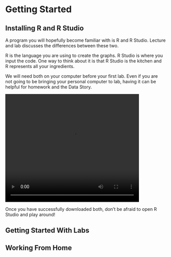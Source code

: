 # Getting Started {-}

## Installing R and R Studio

A program you will hopefully become familiar with is R and R Studio. Lecture and lab discusses the differences between these two.

R is the language you are using to create the graphs. R Studio is where you input the code. One way to think about it is that R Studio is the kitchen and R represents all your ingredients.

We will need both on your computer before your first lab. Even if you are not going to be bringing your personal computer to lab, having it can be helpful for homework and the Data Story.

<video width="420" height="340" controls loop="">
  <source src="https://github.com/rahhernandez/wfc70/raw/refs/heads/main/Draft%202.mov">
</video>

Once you have successfully downloaded both, don't be afraid to open R Studio and play around!

## Getting Started With Labs

## Working From Home



